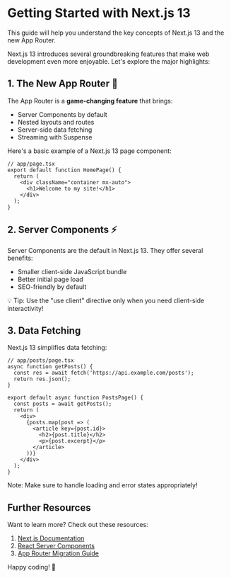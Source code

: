 # Getting Started with Next.js 13

<Alert color="blue">
  This guide will help you understand the key concepts of Next.js 13 and the new App Router.
</Alert>

Next.js 13 introduces several groundbreaking features that make web development even more enjoyable. Let's explore the major highlights:

## 1. The New App Router 🚀

The App Router is a **game-changing feature** that brings:

- Server Components by default
- Nested layouts and routes
- Server-side data fetching
- Streaming with Suspense

Here's a basic example of a Next.js 13 page component:

```tsx
// app/page.tsx
export default function HomePage() {
  return (
    <div className="container mx-auto">
      <h1>Welcome to my site!</h1>
    </div>
  );
}
```

## 2. Server Components ⚡️

Server Components are the default in Next.js 13. They offer several benefits:

- Smaller client-side JavaScript bundle
- Better initial page load
- SEO-friendly by default

<Alert color="green">
  💡 Tip: Use the "use client" directive only when you need client-side interactivity!
</Alert>

## 3. Data Fetching

Next.js 13 simplifies data fetching:

```tsx
// app/posts/page.tsx
async function getPosts() {
  const res = await fetch('https://api.example.com/posts');
  return res.json();
}

export default async function PostsPage() {
  const posts = await getPosts();
  return (
    <div>
      {posts.map(post => (
        <article key={post.id}>
          <h2>{post.title}</h2>
          <p>{post.excerpt}</p>
        </article>
      ))}
    </div>
  );
}
```

<Alert color="yellow">
  Note: Make sure to handle loading and error states appropriately!
</Alert>

## Further Resources

Want to learn more? Check out these resources:

1. [Next.js Documentation](https://nextjs.org/docs)
2. [React Server Components](https://react.dev/blog/2023/03/22/react-labs-what-we-have-been-working-on-march-2023#react-server-components)
3. [App Router Migration Guide](https://nextjs.org/docs/app/building-your-application/upgrading/app-router-migration)

Happy coding! 🎉
